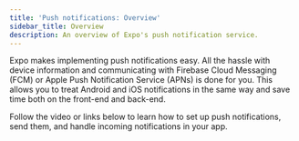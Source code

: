 ```yaml
---
title: 'Push notifications: Overview'
sidebar_title: Overview
description: An overview of Expo's push notification service.
---
```



Expo makes implementing push notifications easy. All the hassle with device information and communicating with Firebase Cloud Messaging (FCM) or Apple Push Notification Service (APNs) is done for you. This allows you to treat Android and iOS notifications in the same way and save time both on the front-end and back-end.

Follow the video or links below to learn how to set up push notifications, send them, and handle incoming notifications in your app.


<NotificationsVideo />

<BoxLink
  title="What you need to know about notifications"
  description="Different kinds of notifications and notification behaviors you need to know before you get started."
  href="/push-notifications/what-you-need-to-know"
  Icon={CheckDone02Icon}
/>

<BoxLink
  title="Set up push notifications, get a push token and credentials"
  description="All you need to do to get started quickly."
  href="/push-notifications/push-notifications-setup"
  Icon={TerminalIcon}
/>

<BoxLink
  title="Send push notifications"
  description="See how to call Expo's Push Service API to send push notifications from your server."
  href="/push-notifications/sending-notifications"
  Icon={Send03Icon}
/>

<BoxLink
  title="Handle incoming notifications"
  description="Learn how to respond to a notification received by your app and take an action based on the event."
  href="/push-notifications/receiving-notifications"
  Icon={Bell03Icon}
/>

<BoxLink
  title="Frequently asked questions (FAQ) and troubleshooting"
  description="A collection of common questions about Expo's push notification service."
  href="/push-notifications/faq"
  Icon={AnnotationQuestionIcon}
/>
